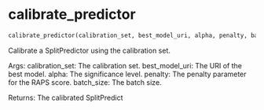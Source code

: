 # calibrate_predictor { #onco_derm_ai.calibrate_predictor }

```python
calibrate_predictor(calibration_set, best_model_uri, alpha, penalty, batch_size)
```

Calibrate a SplitPredictor using the calibration set.

Args:
    calibration_set: The calibration set.
    best_model_uri: The URI of the best model.
    alpha: The significance level.
    penalty: The penalty parameter for the RAPS score.
    batch_size: The batch size.

Returns:
    The calibrated SplitPredict